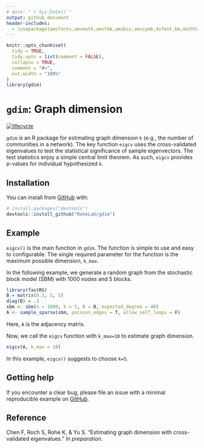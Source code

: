 ```yaml
---
# date: "`r Sys.Date()`"
output: github_document
header-includes:
  - \usepackage{amsfonts,amsmath,amsthm,amsbsy,amssymb,dsfont,bm,mathtools,mathalfa}
---
```


<!-- README.md is generated from README.Rmd. Please edit that file -->

<!-- README.md is generated from README.Rmd. Please edit that file -->

```r
knitr::opts_chunk$set(
  tidy = TRUE, 
  tidy.opts = list(comment = FALSE),
  collapse = TRUE,
  comment = "#>",
  out.width = "100%"
)
library(gdim)
```

# `gdim`: Graph dimension

<!-- badges: start -->
[![lifecycle](https://img.shields.io/badge/lifecycle-maturing-blue.svg)](https://www.tidyverse.org/lifecycle/#maturing)
<!-- badges: end -->

`gdim` is an R package for estimating graph dimension `k` (e.g., the number of communities in a network). The key function `eigcv` uses the cross-validated eigenvalues to test the statistical significance of sample eigenvectors. The test statistics enjoy a simple central limit theorem. As such, `eigcv` provides p-values for individual hypothesized `k`.  


## Installation

You can install from [GitHub](https://github.com/) with:

``` r
# install.packages("devtools")
devtools::install_github("RoheLab/gdim")
```

<!-- You can install the released version of epca from [CRAN](https://CRAN.R-project.org) with: -->

<!-- ``` r -->
<!-- install.packages("gdim") -->
<!-- ``` -->

<!-- or the development version from [GitHub](https://github.com/) with: -->

<!-- ``` r -->
<!-- # install.packages("devtools") -->
<!-- devtools::install_github("RoheLab/gdim") -->
<!-- ``` -->

## Example

`eigcv()` is the main function in `gdim`. The function is simple to use and easy to configurable. The single required parameter for the function is the maximum possible dimension, `k_max`. 

In the following example, we generate a random graph from the stochastic block model (SBM) with 1000 nodes and 5 blocks. 

```r
library(fastRG)
B = matrix(0.1, 5, 5)
diag(B) = .3
sbm <- sbm(n = 1000, k = 5, B = B, expected_degree = 40)
A <- sample_sparse(sbm, poisson_edges = T, allow_self_loops = F)
```
Here, `A` is the adjacency matrix.

Now, we call the `eigcv` function with `k_max=10` to estimate graph dimension. 
```r
eigcv(A, k_max = 10)
```
In this example, `eigcv()` suggests to choose `k=5`. 

<!-- For more examples, please see the vignette:  -->
<!-- ```{r, eval=FALSE} -->
<!-- vignette("epca") -->
<!-- ``` -->


## Getting help

If you encounter a clear bug, please file an issue with a minimal reproducible example on [GitHub](https://github.com/RoheLab/gdim/issues). 


## Reference

Chen F, Roch S, Rohe K, & Yu S. "Estimating graph dimension with cross-validated eigenvalues." *In preparation*.

